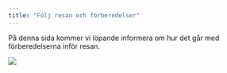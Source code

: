 ```yaml
---
title: "Följ resan och förberedelser"
---
```


På denna sida kommer vi löpande informera om hur det går med förberedelserna inför resan.




![](img/Koritsia och Cantarsis Vocalis.jpg)